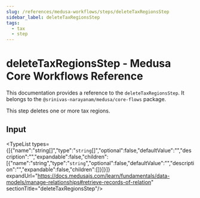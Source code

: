 ```yaml
---
slug: /references/medusa-workflows/steps/deleteTaxRegionsStep
sidebar_label: deleteTaxRegionsStep
tags:
  - tax
  - step
---
```



# deleteTaxRegionsStep - Medusa Core Workflows Reference

This documentation provides a reference to the `deleteTaxRegionsStep`. It belongs to the `@srinivas-narayanam/medusa/core-flows` package.

This step deletes one or more tax regions.

## Input

<TypeList types={[{"name":"string[]","type":"`string`[]","optional":false,"defaultValue":"","description":"","expandable":false,"children":[{"name":"string","type":"`string`","optional":false,"defaultValue":"","description":"","expandable":false,"children":[]}]}]} expandUrl="https://docs.medusajs.com/learn/fundamentals/data-models/manage-relationships#retrieve-records-of-relation" sectionTitle="deleteTaxRegionsStep"/>
